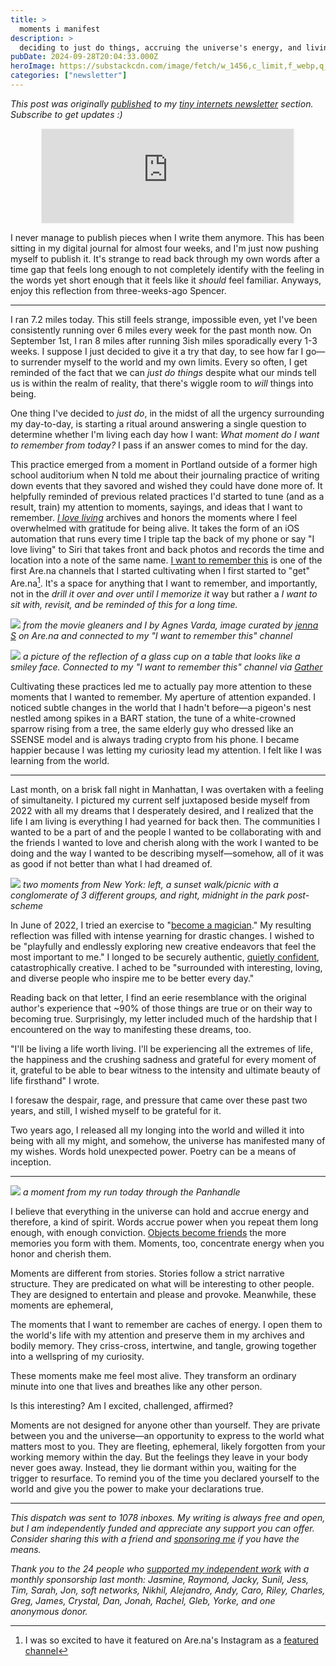 ```yaml
---
title: >
  moments i manifest
description: >
  deciding to just do things, accruing the universe's energy, and living the life I yearned for
pubDate: 2024-09-28T20:04:33.000Z
heroImage: https://substackcdn.com/image/fetch/w_1456,c_limit,f_webp,q_auto:good,fl_progressive:steep/https%3A%2F%2Fsubstack-post-media.s3.amazonaws.com%2Fpublic%2Fimages%2F4d4541d7-0186-4c95-9e96-845cc40a9e67_778x568.png
categories: ["newsletter"]
---
```


_This post was originally [published](https://spencerchang.substack.com/p/the-moments-i-manifest) to my [tiny internets newsletter](https://spencerchang.substack.com/s/tiny-internets) section. Subscribe to get updates :)_

<div style="display: flex; width: 100%; justify-content: center;">
  <iframe
    class="subscribe"
    src="https://spencerchang.substack.com/embed"
    style="border:1px solid #EEE; background:white; width: 80%; "
    frameborder="0"
    scrolling="no"
  ></iframe>
</div>

I never manage to publish pieces when I write them anymore. This has been sitting in my digital journal for almost four weeks, and I'm just now pushing myself to publish it. It's strange to read back through my own words after a time gap that feels long enough to not completely identify with the feeling in the words yet short enough that it feels like it _should_ feel familiar. Anyways, enjoy this reflection from three-weeks-ago Spencer.

---

I ran 7.2 miles today. This still feels strange, impossible even, yet I've been consistently running over 6 miles every week for the past month now. On September 1st, I ran 8 miles after running 3ish miles sporadically every 1-3 weeks. I suppose I just decided to give it a try that day, to see how far I go—to surrender myself to the world and my own limits. Every so often, I get reminded of the fact that we can _just do things_ despite what our minds tell us is within the realm of reality, that there's wiggle room to _will_ things into being.

One thing I've decided to _just do_, in the midst of all the urgency surrounding my day-to-day, is starting a ritual around answering a single question to determine whether I'm living each day how I want: _What moment do I want to remember from today?_ I pass if an answer comes to mind for the day.

This practice emerged from a moment in Portland outside of a former high school auditorium when N told me about their journaling practice of writing down events that they savored and wished they could have done more of. It helpfully reminded of previous related practices I'd started to tune (and as a result, train) my attention to moments, sayings, and ideas that I want to remember. [_I love living_](https://spencer.place/creation/i-love-living/) archives and honors the moments where I feel overwhelmed with gratitude for being alive. It takes the form of an iOS automation that runs every time I triple tap the back of my phone or say "I love living" to Siri that takes front and back photos and records the time and location into a note of the same name. [I want to remember this](https://www.are.na/spencer-chang/i-want-to-remember-this-fih_jry0poi) is one of the first Are.na channels that I started cultivating when I first started to "get" Are.na[^1]. It's a space for anything that I want to remember, and importantly, not in the _drill it over and over until I memorize it_ way but rather a _I want to sit with, revisit, and be reminded of this for a long time._

![](https://substackcdn.com/image/fetch/w_1456,c_limit,f_webp,q_auto:good,fl_progressive:steep/https%3A%2F%2Fsubstack-post-media.s3.amazonaws.com%2Fpublic%2Fimages%2F4d4541d7-0186-4c95-9e96-845cc40a9e67_778x568.png)
_from the movie gleaners and I by Agnes Varda, image curated by [jenna S](https://www.are.na/jenna-s/channels) on Are.na and connected to my "I want to remember this" channel_

![](https://substackcdn.com/image/fetch/w_1456,c_limit,f_webp,q_auto:good,fl_progressive:steep/https%3A%2F%2Fsubstack-post-media.s3.amazonaws.com%2Fpublic%2Fimages%2Feaf5123e-08fb-4675-ba37-d0ecdd4ddd6f_2625x2642.png)
_a picture of the reflection of a glass cup on a table that looks like a smiley face. Connected to my "I want to remember this" channel via [Gather](https://gather.directory/)_

Cultivating these practices led me to actually pay more attention to these moments that I wanted to remember. My aperture of attention expanded. I noticed subtle changes in the world that I hadn't before—a pigeon's nest nestled among spikes in a BART station, the tune of a white-crowned sparrow rising from a tree, the same elderly guy who dressed like an SSENSE model and is always trading crypto from his phone. I became happier because I was letting my curiosity lead my attention. I felt like I was learning from the world.

---

Last month, on a brisk fall night in Manhattan, I was overtaken with a feeling of simultaneity. I pictured my current self juxtaposed beside myself from 2022 with all my dreams that I desperately desired, and I realized that the life I am living is everything I had yearned for back then. The communities I wanted to be a part of and the people I wanted to be collaborating with and the friends I wanted to love and cherish along with the work I wanted to be doing and the way I wanted to be describing myself—somehow, all of it was as good if not better than what I had dreamed of.

![](https://substackcdn.com/image/fetch/w_1456,c_limit,f_webp,q_auto:good,fl_progressive:steep/https%3A%2F%2Fsubstack-post-media.s3.amazonaws.com%2Fpublic%2Fimages%2F47e7cbfd-4311-4d83-bf3e-d18704459200_1524x1005.png)
_two moments from New York: left, a sunset walk/picnic with a conglomerate of 3 different groups, and right, midnight in the park post-scheme_

In June of 2022, I tried an exercise to "[become a magician](https://autotranslucence.wordpress.com/2018/03/30/becoming-a-magician/)." My resulting reflection was filled with intense yearning for drastic changes. I wished to be "playfully and endlessly exploring new creative endeavors that feel the most important to me." I longed to be securely authentic, [quietly confident](https://www.spencerchang.me/experiments/100posts/quiet-confidence/), catastrophically creative. I ached to be "surrounded with interesting, loving, and diverse people who inspire me to be better every day."

Reading back on that letter, I find an eerie resemblance with the original author's experience that ~90% of those things are true or on their way to becoming true. Surprisingly, my letter included much of the hardship that I encountered on the way to manifesting these dreams, too.

"I'll be living a life worth living. I'll be experiencing all the extremes of life, the happiness and the crushing sadness and grateful for every moment of it, grateful to be able to bear witness to the intensity and ultimate beauty of life firsthand" I wrote.

I foresaw the despair, rage, and pressure that came over these past two years, and still, I wished myself to be grateful for it.

Two years ago, I released all my longing into the world and willed it into being with all my might, and somehow, the universe has manifested many of my wishes. Words hold unexpected power. Poetry can be a means of inception.

---

![](https://substackcdn.com/image/fetch/w_1456,c_limit,f_webp,q_auto:good,fl_progressive:steep/https%3A%2F%2Fsubstack-post-media.s3.amazonaws.com%2Fpublic%2Fimages%2F6dd37a29-bcb2-4752-b92b-86a72a2e0578_961x1280.png)
_a moment from my run today through the Panhandle_

I believe that everything in the universe can hold and accrue energy and therefore, a kind of spirit. Words accrue power when you repeat them long enough, with enough conviction. [Objects become friends](https://spencerchang.substack.com/p/the-faces-of-objects) the more memories you form with them. Moments, too, concentrate energy when you honor and cherish them.

Moments are different from stories. Stories follow a strict narrative structure. They are predicated on what will be interesting to other people. They are designed to entertain and please and provoke. Meanwhile, these moments are ephemeral,

The moments that I want to remember are caches of energy. I open them to the world's life with my attention and preserve them in my archives and bodily memory. They criss-cross, intertwine, and tangle, growing together into a wellspring of my curiosity.

These moments make me feel most alive. They transform an ordinary minute into one that lives and breathes like any other person.

Is this interesting? Am I excited, challenged, affirmed?

Moments are not designed for anyone other than yourself. They are private between you and the universe—an opportunity to express to the world what matters most to you. They are fleeting, ephemeral, likely forgotten from your working memory within the day. But the feelings they leave in your body never goes away. Instead, they lie dormant within you, waiting for the trigger to resurface. To remind you of the time you declared yourself to the world and give you the power to make your declarations true.

---

_This dispatch was sent to 1078 inboxes. My writing is always free and open, but I am independently funded and appreciate any support you can offer. Consider sharing this with a friend and_ [_sponsoring me_](https://github.com/sponsors/spencerc99) _if you have the means._

_Thank you to the 24 people who_ [_supported my independent work_](https://github.com/sponsors/spencerc99) _with a monthly sponsorship last month: Jasmine, Raymond, Jacky, Sunil, Jess, Tim, Sarah, Jon, soft networks, Nikhil, Alejandro, Andy, Caro, Riley, Charles, Greg, James, Crystal, Dan, Jonah, Rachel, Gleb, Yorke, and one anonymous donor._

[^1]: I was so excited to have it featured on Are.na's Instagram as a [featured channel](https://www.instagram.com/aredotna/p/C8PevfyMhD3/)
